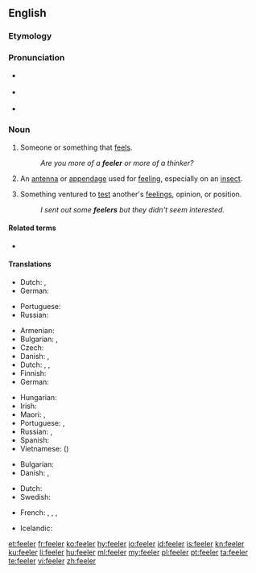 {{also|Feeler}}
==English==

===Etymology===
{{affix|en|feel|alt1=to feel|-er}}

===Pronunciation===
* {{a|UK}} {{IPA|/ˈfiːlə/|lang=en}} 
* {{a|US}} {{IPA|/ˈfiːləɹ/|lang=en}}
* {{rhymes|iːlə(r)|lang=en}}

===Noun===
{{en-noun}}

# {{lb|en|literally}} Someone or something that [[feel]]s.
#: ''Are you more of a '''feeler''' or more of a thinker?''
# {{lb|en|anatomy}} An [[antenna]] or [[appendage]] used for [[feel]]ing, especially on an [[insect]].
# {{lb|en|figuratively}} Something ventured to [[test]] another's [[feeling]]s, opinion, or position.
#: ''I sent out some '''feelers''' but they didn't seem interested.''

====Related terms====
* {{l|en|put out feelers}}

====Translations====
{{trans-top|someone or something that feels}}
* Dutch: {{t+check|nl|voeler|m}}, {{t+check|nl|voelend|m|alt=voelende}} <!-- was "[[voelend]]e" - assumed inflected form or vocalised spelling; please verify if linking is acceptable. see [[User:Kephir/gadgets/xte#Translation_fixing]] -->
* German: {{t+|de|Fühler|m}}
{{trans-mid}}
* Portuguese: {{t|pt|sentidor|m}}
* Russian: {{t+|ru|щуп|m}} {{qualifier|probe}}
{{trans-bottom}}

{{trans-top|an antenna or appendage used to feel, as on an insect}}
* Armenian: {{t+|hy|շոշափուկ}}
* Bulgarian: {{t+|bg|антена|f|sc=Cyrl}}, {{t+|bg|пипалце|n|sc=Cyrl}}
* Czech: {{t+|cs|tykadlo|n}}
* Danish: {{t|da|følehorn|n}}, {{t|da|føletråd|c}}
* Dutch: {{t+|nl|voelspriet}}, {{t|nl|voeldraad}}, {{t|nl|voelhoorn}}
* Finnish: {{t|fi|tuntosarvi}}
* German: {{t+|de|Fühler|m}}
{{trans-mid}}
* Hungarian: {{t+|hu|csáp}}
* Irish: {{t|ga|adharcán|m}}
* Maori: {{t|mi|hihi}}, {{t|mi|pūhihi}}
* Portuguese: {{t+|pt|sensor|m}}, {{t+|pt|palpo|m}}
* Russian: {{t+|ru|у́сик|m}} {{qualifier|antenna}}, {{t+|ru|щу́пальце|n}} {{qualifier|tentacle}}
* Spanish: {{t+|es|antena|f}}
* Vietnamese: {{t+|vi|xúc giác}} ({{t+|vi|觸角}})
{{trans-bottom}}

{{trans-top|Something ventured to test other's feelings}}
* Bulgarian: {{t+|bg|намек|m|sc=Cyrl}}
* Danish: {{t|da|føler|c}}, {{t|da|prøveballon|c}}
{{trans-mid}}
* Dutch: {{t+|nl|proefballon|m}}
* Swedish: {{t|sv|försöksballong|c}}
{{trans-bottom}}

{{checktrans-top}}
* French: {{t+check|fr|capteur|c}}, {{t+check|fr|tripoteur|c}}, {{t+check|fr|antenne|c}}, {{t+check|fr|brin|c}}
{{trans-mid}}
* Icelandic: {{t+check|is|fálmari}}
{{trans-bottom}}

[[et:feeler]]
[[fr:feeler]]
[[ko:feeler]]
[[hy:feeler]]
[[io:feeler]]
[[id:feeler]]
[[is:feeler]]
[[kn:feeler]]
[[ku:feeler]]
[[li:feeler]]
[[hu:feeler]]
[[ml:feeler]]
[[my:feeler]]
[[pl:feeler]]
[[pt:feeler]]
[[ta:feeler]]
[[te:feeler]]
[[vi:feeler]]
[[zh:feeler]]